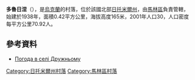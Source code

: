 {{coord|50|52|14|N|29|16|38|E|scale:30000|display=title}}

'''多魯日涅'''（{{lang-uk|Дружне}}），是[[烏克蘭|烏克蘭]]的村落，位於該國北部[[日托米爾州|日托米爾州]]，由[[馬林區|馬林區]]負責管轄，始建於1938年，面積0.42平方公里，海拔高度165米，2001年人口30，人口密度每平方公里70.92人。

==參考資料==
* [http://weather.in.ua/ua/zhitomirskaja/7324 Погода в селі Дружньому] {{Wayback|url=http://weather.in.ua/ua/zhitomirskaja/7324 |date=20111219131928 }}

{{DEFAULTSORT:Дружнє}}
[[Category:日托米爾州村落|Category:日托米爾州村落]]
[[Category:馬林區村落|Category:馬林區村落]]


{{Zhytomyr-geo-stub}}